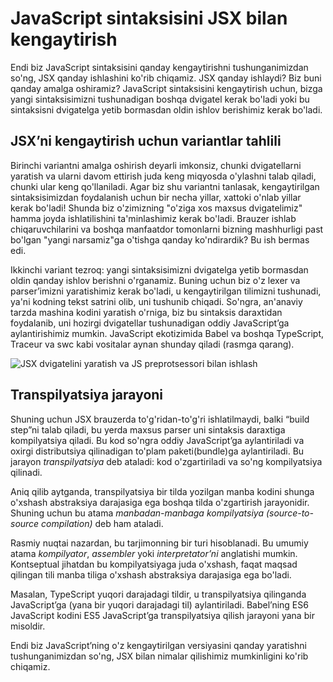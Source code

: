 # JavaScript sintaksisini JSX bilan kengaytirish

Endi biz JavaScript sintaksisini qanday kengaytirishni tushunganimizdan so'ng, JSX qanday ishlashini ko'rib chiqamiz. JSX qanday ishlaydi? Biz buni qanday amalga oshiramiz? JavaScript sintaksisini kengaytirish uchun, bizga yangi sintaksisimizni tushunadigan boshqa dvigatel kerak bo'ladi yoki bu sintaksisni dvigatelga yetib bormasdan oldin ishlov berishimiz kerak bo'ladi. 

## JSX’ni kengaytirish uchun variantlar tahlili

Birinchi variantni amalga oshirish deyarli imkonsiz, chunki dvigatellarni yaratish va ularni davom ettirish juda keng miqyosda o'ylashni talab qiladi, chunki ular keng qo'llaniladi. Agar biz shu variantni tanlasak, kengaytirilgan sintaksisimizdan foydalanish uchun bir necha yillar, xattoki o'nlab yillar kerak bo'ladi! Shunda biz o'zimizning "o'ziga xos maxsus dvigatelimiz" hamma joyda ishlatilishini ta'minlashimiz kerak bo'ladi. Brauzer ishlab chiqaruvchilarini va boshqa manfaatdor tomonlarni bizning mashhurligi past bo'lgan "yangi narsamiz"ga o'tishga qanday ko'ndirardik? Bu ish bermas edi.

Ikkinchi variant tezroq: yangi sintaksisimizni dvigatelga yetib bormasdan oldin qanday ishlov berishni o'rganamiz. Buning uchun biz o'z lexer va parser’imizni yaratishimiz kerak bo'ladi, u kengaytirilgan tilimizni tushunadi, ya'ni kodning tekst satrini olib, uni tushunib chiqadi. So'ngra, an'anaviy tarzda mashina kodini yaratish o'rniga, biz bu sintaksis daraxtidan foydalanib, uni hozirgi dvigatellar tushunadigan oddiy JavaScript’ga aylantirishimiz mumkin. JavaScript ekotizimida Babel va boshqa TypeScript, Traceur va swc kabi vositalar aynan shunday qiladi (rasmga qarang).

![JSX dvigatelini yaratish va JS preprotsessori bilan ishlash](/react/jsx-engine-preprocessor.png)

## Transpilyatsiya jarayoni

Shuning uchun JSX brauzerda to'g'ridan-to'g'ri ishlatilmaydi, balki “build step”ni talab qiladi, bu yerda maxsus parser uni sintaksis daraxtiga kompilyatsiya qiladi. Bu kod so'ngra oddiy JavaScript’ga aylantiriladi va oxirgi distributsiya qilinadigan to'plam paketi(bundle)ga aylantiriladi. Bu jarayon *transpilyatsiya* deb ataladi: kod o'zgartiriladi va so'ng kompilyatsiya qilinadi.

Aniq qilib aytganda, transpilyatsiya bir tilda yozilgan manba kodini shunga o'xshash abstraksiya darajasiga ega boshqa tilda o'zgartirish jarayonidir. Shuning uchun bu atama *manbadan-manbaga kompilyatsiya (source-to-source compilation)* deb ham ataladi.

Rasmiy nuqtai nazardan, bu tarjimonning bir turi hisoblanadi. Bu umumiy atama *kompilyator*, *assembler* yoki *interpretator’ni* anglatishi mumkin. Kontseptual jihatdan bu kompilyatsiyaga juda o'xshash, faqat maqsad qilingan tili manba tiliga o'xshash abstraksiya darajasiga ega bo'ladi.

Masalan, TypeScript yuqori darajadagi tildir, u transpilyatsiya qilinganda JavaScript’ga (yana bir yuqori darajadagi til) aylantiriladi. Babel’ning ES6 JavaScript kodini ES5 JavaScript’ga transpilyatsiya qilish jarayoni yana bir misoldir.

Endi biz JavaScript’ning o'z kengaytirilgan versiyasini qanday yaratishni tushunganimizdan so'ng, JSX bilan nimalar qilishimiz mumkinligini ko'rib chiqamiz.